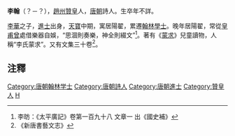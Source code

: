 '''李翰'''（？－？），[[赵州_(北齐)|趙州]][[赞皇县|贊皇]]人，[[唐朝|唐朝]]詩人。生卒年不詳。

[[李華_(文學家)|李華]]之子，[[進士|進士]]出身，[[天宝_(唐朝)|天寶]]中期，寓居陽翟，累遷[[翰林學士|翰林學士]]。晚年居陽翟，常從[[皇甫曾|皇甫曾]]處借樂器自娛，“思涸則奏樂，神全則綴文”<ref>李昉：《太平廣記》卷第一百九十八 文章一 出《國史補》</ref>。著有《[[蒙求|蒙求]]》兒童讀物，人稱“李氏蒙求”。又有文集三十卷<ref>《新唐書藝文志》</ref>。

==注釋==
<div class="references-small">
<references />
</div>

{{唐朝官员小作品}}
{{DEFAULTSORT:}}
[[Category:唐朝翰林学士|Category:唐朝翰林学士]]
[[Category:唐朝詩人|Category:唐朝詩人]]
[[Category:唐朝進士|Category:唐朝進士]]
[[Category:贊皇人|Category:贊皇人]]
[[Category:李姓|H]]